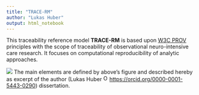```yaml
---
title: "TRACE-RM"
author: "Lukas Huber"
output: html_notebook
---
```


This traceability reference model **TRACE-RM** is based upon [W3C PROV](https://www.w3.org/TR/prov-overview/) principles with the scope of traceability of observational neuro-intensive care research. It focuses on computational reproducibility of analytic approaches.

![](../man/figures/trace-rm.png)
The main elements are defined by above's figure and described hereby as excerpt of the author (Lukas Huber <a href="https://orcid.org/0000-0001-5443-0290"><img alt="ORCID logo" src="https://info.orcid.org/wp-content/uploads/2019/11/orcid_16x16.png" width="16" height="16" />https://orcid.org/0000-0001-5443-0290</a>) dissertation.

